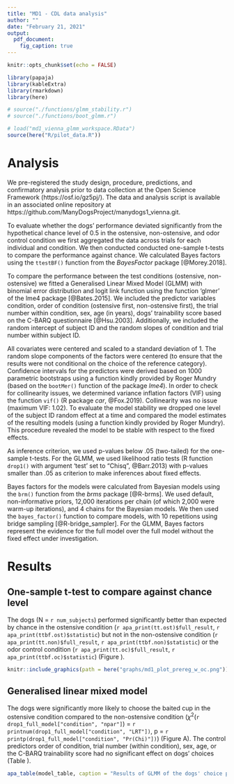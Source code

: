```yaml
---
title: "MD1 - CDL data analysis"
author: ""
date: "February 21, 2021"
output:
  pdf_document: 
    fig_caption: true
---
```



```r

knitr::opts_chunk$set(echo = FALSE)

library(papaja)
library(kableExtra)
library(rmarkdown)
library(here)

# source("./functions/glmm_stability.r")
# source("./functions/boot_glmm.r")

# load("md1_vienna_glmm_workspace.RData")
source(here("R/pilot_data.R"))
```

# Analysis

We pre-registered the study design, procedure, predictions, and confirmatory analysis prior to data collection at the Open Science Framework (https://osf.io/gz5pj/). The data and analysis script is available in an associated online repository at https://github.com/ManyDogsProject/manydogs1_vienna.git.  

To evaluate whether the dogs' performance deviated significantly from the hypothetical chance level of 0.5 in the ostensive, non-ostensive, and odor control condition we first aggregated the data across trials for each individual and condition. We then conducted conducted one-sample t-tests to compare the performance against chance. We calculated Bayes factors using the `ttestBF()` function from the _BayesFactor_ package [@Morey.2018].   

To compare the performance between the test conditions (ostensive, non-ostensive) we fitted a Generalised Linear Mixed Model (GLMM) with binomial error distribution and logit link function using the function 'glmer' of the lme4 package [@Bates.2015]. We included the predictor variables condition, order of condition (ostensive first, non-ostensive first), the trial number within condition, sex, age (in years), dogs' trainability score based on the C-BARQ questionnaire [@Hsu.2003]. Additionally, we included the random intercept of subject ID and the random slopes of condition and trial number within subject ID.  

All covariates were centered and scaled to a standard deviation of 1. The random slope components of the factors were centered (to ensure that the results were not conditional on the choice of the reference category). Confidence intervals for the predictors were derived based on 1000 parametric bootstraps using a function kindly provided by Roger Mundry (based on the `bootMer()` function of the package _lme4_). In order to check for collinearity issues, we determined variance inflation factors (VIF) using the function `vif()` (R package _car_, @Fox.2019). Collinearity was no issue (maximum VIF: 1.02). To evaluate the model stability we dropped one level of the subject ID random effect at a time and compared the model estimates of the resulting models (using a function kindly provided by Roger Mundry). This procedure revealed the model to be stable with respect to the fixed effects.

As inference criterion, we used p-values below .05 (two-tailed) for the one-sample t-tests. For the GLMM, we used likelihood ratio tests (R function `drop1()` with argument 'test' set to "Chisq", @Barr.2013) with p-values smaller than .05 as criterion to make inferences about fixed effects. 

Bayes factors for the models were calculated from Bayesian models using the `brm()` function from the _brms_ package [@R-brms]. We used default, non-informative priors, 12,000 iterations per chain (of which 2,000 were warm-up iterations), and 4 chains for the Bayesian models. We then used the `bayes_factor()` function to compare models, with 10 repetitions using bridge sampling [@R-bridge_sampler]. For the GLMM, Bayes factors represent the evidence for the full model over the full model without the fixed effect under investigation.



# Results  


## One-sample t-test to compare against chance level

The dogs (N = `r num_subjects`) performed significantly better than expected by chance in the ostensive condition (`r apa_print(tt.ost)$full_result`, `r apa_print(ttbf.ost)$statistic`) but not in the non-ostensive condition (`r apa_print(tt.non)$full_result`, `r apa_print(ttbf.non)$statistic`) or the odor control condition (`r apa_print(tt.oc)$full_result`, `r apa_print(ttbf.oc)$statistic`) (Figure \ref{fig:cond-chance}).

```r
knitr::include_graphics(path = here("graphs/md1_plot_prereg_w_oc.png"))
```



## Generalised linear mixed model


The dogs were significantly more likely to choose the baited cup in the ostensive condition compared to the non-ostensive condition ($\chi$^2^(`r drop1_full_model["condition", "npar"]`) = `r printnum(drop1_full_model["condition", "LRT"])`, p = `r printp(drop1_full_model["condition", "Pr(Chi)"])`) (Figure \ref{fig:cond-chance}A). The control predictors order of condition, trial number (within condition), sex, age, or the C-BARQ trainability score had no significant effect on dogs' choices (Table \ref{tab:glmm-table}).

```r
apa_table(model_table, caption = "Results of GLMM of the dogs' choice performance", note = "Reference categories: condition: non-ostensive condition; order of condition: non-ostensive condition first; sex: female; covariates trial number, age, and training experienced centered and scaled to a standard deviation of 1. The standard deviations for the contribution of the random effects were 0.099 for the random intercept of subject, 0.159 for the random slope of condition within subject, and 0.063 for the random slope of trial number within subject.", col.names = c("", "Estimate", "SE", "Lower CI", "Upper CI", "$\\chi^{2}$", "df", "p", "$BF_{10}$"), align = c("l", rep("r", 8)), placement = "h")
```
